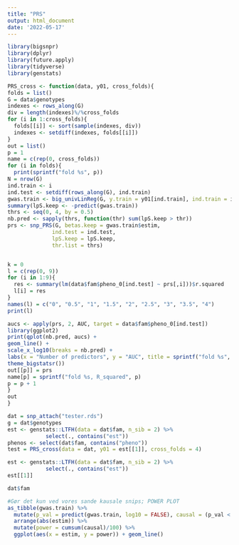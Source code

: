```yaml
---
title: "PRS"
output: html_document
date: '2022-05-17'
---
```

```r
library(bigsnpr)
library(dplyr)
library(future.apply)
library(tidyverse)
library(genstats)
```
```r
PRS_cross <- function(data, y01, cross_folds){
folds = list()
G = data$genotypes
indexes <- rows_along(G)
div = length(indexes)%/%cross_folds
for (i in 1:cross_folds){
  folds[[i]] <- sort(sample(indexes, div))
  indexes <- setdiff(indexes, folds[[i]])
}
out = list()
p = 1
name = c(rep(0, cross_folds))
for (i in folds){
  print(sprintf("fold %s", p))
N = nrow(G)
ind.train <- i
ind.test <- setdiff(rows_along(G), ind.train)
gwas.train <- big_univLinReg(G, y.train = y01[ind.train], ind.train = ind.train)
summary(lpS.keep <- -predict(gwas.train))
thrs <- seq(0, 4, by = 0.5)
nb.pred <- sapply(thrs, function(thr) sum(lpS.keep > thr))
prs <- snp_PRS(G, betas.keep = gwas.train$estim,
              ind.test = ind.test,
              lpS.keep = lpS.keep,
              thr.list = thrs)


k = 0
l = c(rep(0, 9))
for (i in 1:9){
  res <- summary(lm(data$fam$pheno_0[ind.test] ~ prs[,i]))$r.squared
  l[i] = res
}
names(l) = c("0", "0.5", "1", "1.5", "2", "2.5", "3", "3.5", "4")
print(l)

aucs <- apply(prs, 2, AUC, target = data$fam$pheno_0[ind.test])
library(ggplot2)
print(qplot(nb.pred, aucs) +
geom_line() +
scale_x_log10(breaks = nb.pred) +
labs(x = "Number of predictors", y = "AUC", title = sprintf("fold %s", p)) +
theme_bigstatsr())
out[[p]] = prs
name[p] = sprintf("fold %s, R_squared", p)
p = p + 1
}
out
}
```

```r
dat = snp_attach("tester.rds")
g = dat$genotypes
est <- genstats::LTFH(data = dat$fam, n_sib = 2) %>% 
            select(., contains("est"))
phenos <- select(dat$fam, contains("pheno"))
test = PRS_cross(data = dat, y01 = est[[1]], cross_folds = 4)
```






```r
est <- genstats::LTFH(data = dat$fam, n_sib = 2) %>% 
            select(., contains("est"))
est[[1]]
```

```r
dat$fam
```


```r
#Gør det kun ved vores sande kausale snips; POWER PLOT
as_tibble(gwas.train) %>% 
  mutate(p_val = predict(gwas.train, log10 = FALSE), causal = (p_val < 0.005) + 0) %>% 
  arrange(abs(estim)) %>% 
  mutate(power = cumsum(causal)/100) %>% 
  ggplot(aes(x = estim, y = power)) + geom_line()
  
```


